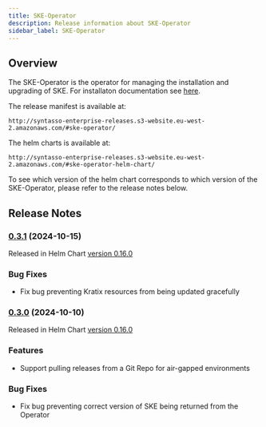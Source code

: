 ```yaml
---
title: SKE-Operator
description: Release information about SKE-Operator
sidebar_label: SKE-Operator
---
```


## Overview

The SKE-Operator is the operator for managing the installation and upgrading of
SKE. For installaton documentation see [here](/ske/kratix/intro).

The release manifest is available at:

```
http://syntasso-enterprise-releases.s3-website.eu-west-2.amazonaws.com/#ske-operator/
```

The helm charts is available at:

```
http://syntasso-enterprise-releases.s3-website.eu-west-2.amazonaws.com/#ske-operator-helm-chart/
```

To see which version of the helm chart corresponds to which version of the
SKE-Operator, please refer to the release notes below.

## Release Notes

### [0.3.1](http://syntasso-enterprise-releases.s3-website.eu-west-2.amazonaws.com/#ske-operator/v0.3.1/) (2024-10-15)

Released in Helm Chart [version 0.16.0](http://syntasso-enterprise-releases.s3-website.eu-west-2.amazonaws.com/#ske-operator-helm-chart/0.17.0/)

### Bug Fixes

* Fix bug preventing Kratix resources from being updated gracefully

### [0.3.0](http://syntasso-enterprise-releases.s3-website.eu-west-2.amazonaws.com/#ske-operator/v0.3.0/) (2024-10-10)

Released in Helm Chart [version 0.16.0](http://syntasso-enterprise-releases.s3-website.eu-west-2.amazonaws.com/#ske-operator-helm-chart/0.16.0/)

### Features

* Support pulling releases from a Git Repo for air-gapped environments


### Bug Fixes

* Fix bug preventing correct version of SKE being returned from the Operator
